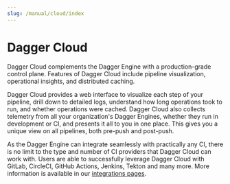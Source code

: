 ```yaml
---
slug: /manual/cloud/index
---
```


# Dagger Cloud

Dagger Cloud complements the Dagger Engine with a production-grade control plane. Features of Dagger Cloud include pipeline visualization, operational insights, and distributed caching.

Dagger Cloud provides a web interface to visualize each step of your pipeline, drill down to detailed logs, understand how long operations took to run, and whether operations were cached. Dagger Cloud also collects telemetry from all your organization's Dagger Engines, whether they run in development or CI, and presents it all to you in one place. This gives you a unique view on all pipelines, both pre-push and post-push.

As the Dagger Engine can integrate seamlessly with practically any CI, there is no limit to the type and number of CI providers that Dagger Cloud can work with. Users are able to successfully leverage Dagger Cloud with GitLab, CircleCI, GitHub Actions, Jenkins, Tekton and many more. More information is available in our [integrations pages](../../integrations/index.mdx).
